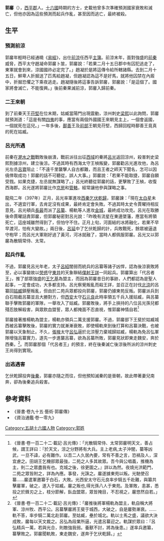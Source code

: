 '''郭黁'''（{{bd|？||？|catIdx=G}}），[[西平郡|西平郡]]人。[[十六國|十六國]]時期的方士，史載他曾多次準確預測國家衰敗和滅亡，但他亦因為這些預測而起兵作亂，甚至因而逃亡，最終被殺。

== 生平 ==
=== 預測前涼 ===
郭黁年輕時已經通曉《[[易經|易經]]》，出仕[[前涼|前涼]]任西平[[主簿|主簿]]。前涼末年，面對強盛的[[前秦|前秦]]威脅，西平太守趙凝命郭黁卜筮，郭黁說：「若果二月十五日郡中有囚犯逃走了，東軍就會到來，涼國國祚必定完了。」趙凝於是將這傳令給所轄諸縣。去到二月十五日，鮮卑人折掘送了匹馬給趙凝，但趙凝認為這不是好馬，就將他囚禁在內廄中，折掘恐懼之下乘夜逃走。趙凝隨後將這事告訴郭黁，郭黁說：「是這個了。國家將會滅亡，不能復興。」後前秦果滅前涼，郭黁入歸前秦。

=== 二王來朝 ===
到了前秦天王[[苻堅|苻堅]]在位末期，姑臧當陽門出現震動，涼州刺史[[梁熙|梁熙]]以此詢問，郭黁就預測道：「這是有關[[四夷|四夷]]的事，應當有兩個外國國王來朝見主上，一個會返國，一個就死在這兒。」一年多後，[[鄯善|鄯善]]王及[[前部|前部]]王朝見苻堅，西歸回程時鄯善王竟真的死在姑臧。

=== 呂光所遇 ===
前秦在[[淝水之戰|淝水之戰]]戰敗後崩潰，戰前派往出征[[西域|西域]]的秦將[[呂光|呂光]]返回涼州，殺害刺史梁熙割據涼州，建立後涼。不過其時有西海太守王楨叛變，郭黁勸呂光進攻他，為呂光左丞[[呂寶|呂寶]]阻止：「不遠千里襲擊人自古都難，而且王者之師天下聞名，怎可以因僥倖取成功！郭黁的話不可聽從，誤人大事。」郭黁說：「若果不能取捷，郭黁自願受戮。如果克捷，左丞就無謀略了。」呂光終聽從郭黁的話，更擊敗了王楨，收復西海郡。呂光遂將郭黁比作[[京房_(魏郡太守)|京房]]和[[管輅|管輅]]，經常讓他參與謀略之事。

龍飛二年（397年）正月，呂光率軍進攻[[西秦|西秦]][[乞伏乾歸|乞伏乾歸]]，郭黁諫：「現在[[太白星|太白星]]未出，不適宜行軍，去肯定沒有成果，最終肯定會失敗。不過其時太史令賈曜持相反意見。呂光頓兵[[長最|長最]]而派了[[呂纂|呂纂]]、楊軌等人進攻[[金城|金城]]，最終成功攻克。呂光在取勝後命賈曜詰責郭黁，但郭黁秘密對呂光說：「昨晚有流星在東邊墜藩，應當有將領死亡，這座城雖然得到了，但怕守不住。正月上旬，河面結的冰將融化，若果不早早渡河，怕有大變故。」兩日後，[[呂延|呂延]]中了乞伏乾歸的計，兵敗戰死，餘眾被逼退守枹罕；而呂光大軍剛好過了黃河，河冰就融了，當時人都佩服郭黁。呂光又以郭黁為散騎常侍、太常。

=== 起兵作亂 ===
不過，郭黁見呂光年老，太子[[呂紹|呂紹]]闇弱而統兵的呂纂等諸子凶悍，認為後涼衰敗將至，必以事變故以[[熒惑|熒惑]]守[[井宿|東井]]的天象聨結[[僕射|僕射]][[王詳|王詳]]一同起兵。郭黁算出「代呂者王」，推了部眾強盛的[[王乞基|王乞基]]為盟主，而因為郭黁昔日的事跡，人們都認為是聖人起事，一定會成功，大多都支持。呂光察覺叛亂而殺王詳，並召正在討伐[[北涼|北涼]]的呂纂回[[姑臧|姑臧]]鎮壓叛亂，但由於二苑兵眾都投向郭黁，郭黁仍據東苑反叛。郭黁派兵到白石阻截呂纂並且大勝對方，但[[西安郡|西安]]太守[[石元良|石元良]]此時率領五千兵入援姑臧，與呂纂聯手擊敗郭黁的軍隊，一舉攻入了姑臧。郭黁敗後，將手上挾持的八位呂光孫兒都殘忍肢解殺害，與眾飲血盟誓，眾人都掩面不忍直視，惟郭黁神情自若<REF>《晉書·卷一百二十二·載記·呂光傳》：「光散騎常侍、太常郭黁明天文，善占候，謂王詳曰：『於天文，涼之分野將有大兵。主上老病,太子沖闇，纂等凶武，一旦不諱，必有難作。以吾二人久居內要，常有不善之言，恐禍及人，深宜慮之。田胡王乞機部眾最強，二苑之人多其故眾。吾今與公唱義，推機為主，則二之眾盡我有也。克城之後，徐更圖之。』詳以為然。夜燒光洪範門，二苑之眾皆附之，詳為內應。事發，光誅之。黁遂據東苑以叛。光馳使召纂……黁遣軍邀纂于白石，大敗。光西安太守石元良率步騎五千赴難，與纂共擊黁軍，破之，遂入于姑臧。黁之叛也,得光孫八人于東苑。及軍敗，恚甚，悉投之於鋒刃之上，枝分節解，飤血盟眾，眾皆掩目，不忍視之，黁悠然自若。」</REF>

郭黁接著推楊軌為盟主，楊軌亦領兵二萬支援郭黁。不過，郭黁部下王斐於姑臧城西被呂纂擊敗後，郭黁的實力就漸漸衰敗，即使楊軌來到後打算和呂纂決戰，也被郭黁以天象制止。不久，[[張掖|張掖]]太守[[呂弘|呂弘]]逼於北涼壓力棄城歸姑臧，楊軌為免呂弘軍隊增強呂纂實力，遂先一步進襲呂纂，欲為呂纂所敗，郭黁見狀即東走魏安，奔於西秦。<REF>《晉書·卷一百二十二·載記·呂光傳》：「黁推後將軍楊軌為盟主，軌自稱大將軍、涼州牧、西平公。呂纂擊黁將王斐于城西，大破之，自是黁勢漸衰。……軌不答，率步騎二萬北赴郭黁。至姑臧，壘於城北。軌以士馬之盛，議欲大決成敗，黁每以天文裁之。呂弘為段業所逼，光遣呂纂迎之。軌謀於眾曰：『呂弘精兵一萬，若與光合，則敵強我弱。養獸不討，將為後患。』遂率兵邀纂，纂擊敗之。郭黁聞軌敗，東走魏安，遂奔于乞伏乾歸。」</REF>。而郭黁那個「代呂者王」的預言，終在後秦滅亡後涼後所派的涼州刺史王尚得到實現。

=== 出逃遇害 ===
乞伏乾歸投奔[[後秦|後秦]]，郭黁亦隨之而往，但他預知滅秦的是晉朝，故此帶著妻兒南奔，卻為後秦追兵殺害。

== 參考資料 ==
*《晉書·卷九十五·藝術·郭黁傳》
*《資治通鑑·卷一零九》 
{{REFLIST}} 

[[Category:五胡十六國人物|Category:五胡十六國人物]]
[[Category:郭姓|Category:郭姓]]